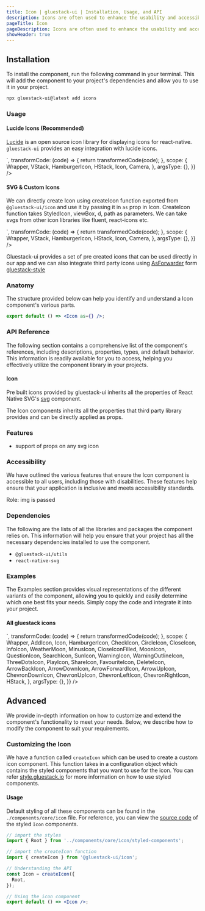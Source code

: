 ```yaml
---
title: Icon | gluestack-ui | Installation, Usage, and API
description: Icons are often used to enhance the usability and accessibility of digital products by providing users with clear and intuitive visual cues. It serves as an intuitive and easily recognizable way to communicate with users.
pageTitle: Icon
pageDescription: Icons are often used to enhance the usability and accessibility of digital products by providing users with clear and intuitive visual cues. It serves as an intuitive and easily recognizable way to communicate with users.
showHeader: true
---
```



<Meta title="components/Media And Icons/Icon" />




## Installation

To install the component, run the following command in your terminal. This will add the component to your project's dependencies and allow you to use it in your project.

```bash
npx gluestack-ui@latest add icons
```

### Usage

#### Lucide Icons (Recommended)

[Lucide]("https://lucide.dev/docs/lucide-react-native") is an open source icon library for displaying icons for react-native. `gluestack-ui` provides an easy integration with lucide icons.

<AppProvider>
  <CodePreview
    showComponentRenderer={true}
    showArgsController={false}
    metaData={{
      code: `
      <VStack space="md" alignItems='center'>
        <Icon as={Camera} color="$orange500"/>
        <Icon as={Camera} color="$primary500" />
        <Icon as={Camera} size="xl" color="$green500"/>
        <Icon as={Camera} sx={{ h: 40, w: 40, color: 'red' }} />
    </VStack>
`,
      transformCode: (code) => {
        return transformedCode(code);
      },
      scope: {
        Wrapper,
        VStack,
        HamburgerIcon,
        HStack,
        Icon,
        Camera,
      },
      argsType: {},
    }}
  />
</AppProvider>

#### SVG & Custom Icons

We can directly create Icon using createIcon function exported from `@gluestack-ui/icon` and use it by passing it in `as` prop in Icon.
CreateIcon function takes StyledIcon, viewBox, d, path as parameters. We can take svgs from other icon libraries like fluent, react-icons etc.

<AppProvider>
  <CodePreview
    showComponentRenderer={true}
    showArgsController={false}
    metaData={{
      code: `
      <VStack space="md" alignItems='center'>
        <Icon as={HamburgerIcon}  color="$green500" />
        <Icon as={HamburgerIcon} color="$primary500" />
        <Icon as={HamburgerIcon} size="xl" />
        <Icon
          as={HamburgerIcon}
          sx={{ h: 40, w: 40, color: 'red' }}
        />
</VStack>
`,
      transformCode: (code) => {
        return transformedCode(code);
      },
      scope: {
        Wrapper,
        VStack,
        HamburgerIcon,
        HStack,
        Icon,
        Camera,
      },
      argsType: {},
    }}
  />
</AppProvider>

Gluestack-ui provides a set of pre created icons that can be used directly in our app and we can also integrate third party icons using [AsForwarder]("https://style.gluestack.io/docs/api/as-forwarder") form [gluestack-style]("https://style.gluestack.io/")

### Anatomy

The structure provided below can help you identify and understand a Icon component's various parts.

```jsx
export default () => <Icon as={} />;
```

### API Reference

The following section contains a comprehensive list of the component's references, including descriptions, properties, types, and default behavior. This information is readily available for you to access, helping you effectively utilize the component library in your projects.

#### Icon

Pre built icons provided by gluestack-ui inherits all the properties of React Native SVG's [svg](https://github.com/software-mansion/react-native-svg/tree/main/Example) component.

The Icon components inherits all the properties that third party library provides and can be directly applied as props.

### Features

- support of props on any svg icon

### Accessibility

We have outlined the various features that ensure the Icon component is accessible to all users, including those with disabilities. These features help ensure that your application is inclusive and meets accessibility standards.

Role: img is passed

### Dependencies

The following are the lists of all the libraries and packages the component relies on. This information will help you ensure that your project has all the necessary dependencies installed to use the component.

- `@gluestack-ui/utils`
- `react-native-svg`

### Examples

The Examples section provides visual representations of the different variants of the component, allowing you to quickly and easily determine which one best fits your needs. Simply copy the code and integrate it into your project.

#### All gluestack icons

<AppProvider>
  <CodePreview
    showComponentRenderer={true}
    showArgsController={false}
    metaData={{
      code: `
<HStack w="70%" flexWrap= 'wrap'>
  <Icon as={AddIcon} m="$2" w="$4" h="$4" />
  <Icon as={HamburgerIcon} m="$2" w="$4" h="$4" />
  <Icon as={ArrowBackIcon} m="$2" w="$4" h="$4" />
  <Icon as={ArrowDownIcon} m="$2" w="$4" h="$4" />
  <Icon as={ArrowForwardIcon} m="$2" w="$4" h="$4" />
  <Icon as={ArrowUpIcon} m="$2" w="$4" h="$4" />
  <Icon as={ChevronDownIcon} m="$2" w="$4" h="$4" />
  <Icon as={ChevronUpIcon} m="$2" w="$4" h="$4" />
  <Icon as={ChevronLeftIcon} m="$2" w="$4" h="$4" />
  <Icon as={ChevronRightIcon} m="$2" w="$4" h="$4" />
  <Icon as={CheckIcon} m="$2" w="$4" h="$4" />
  <Icon as={CircleIcon} m="$2" w="$4" h="$4" />
  <Icon as={CloseIcon} m="$2" w="$4" h="$4" />
  <Icon as={InfoIcon} m="$2" w="$4" h="$4" />
  <Icon as={WeatherMoon}m="$2" w="$4" h="$4" />
  <Icon as={MinusIcon} m="$2" w="$4" h="$4" />
  <Icon as={MoonIcon} m="$2" w="$4" h="$4" />
  <Icon as={QuestionIcon} m="$2" w="$4" h="$4" />
  <Icon as={SearchIcon} m="$2" w="$4" h="$4" />
  <Icon as={SunIcon} m="$2" w="$4" h="$4" />
  <Icon as={WarningIcon} m="$2" w="$4" h="$4" />
  <Icon as={WarningOutlineIcon} m="$2" w="$4" h="$4" />
  <Icon as={ThreeDotsIcon} m="$2" w="$4" h="$4" />
  <Icon as={PlayIcon} m="$2" w="$4" h="$4" />
  <Icon as={ShareIcon} m="$2" w="$4" h="$4" />
  <Icon as={FavouriteIcon} m="$2" w="$4" h="$4" />
  <Icon as={DeleteIcon}m="$2" w="$4" h="$4" />
  <Icon as={CloseIconFilled} m="$2" w="$4" h="$4" />
</HStack>
`,
      transformCode: (code) => {
        return transformedCode(code);
      },
      scope: {
        Wrapper,
        AddIcon,
        Icon,
        HamburgerIcon,
        CheckIcon,
        CircleIcon,
        CloseIcon,
        InfoIcon,
        WeatherMoon,
        MinusIcon,
        CloseIconFilled,
        MoonIcon,
        QuestionIcon,
        SearchIcon,
        SunIcon,
        WarningIcon,
        WarningOutlineIcon,
        ThreeDotsIcon,
        PlayIcon,
        ShareIcon,
        FavouriteIcon,
        DeleteIcon,
        ArrowBackIcon,
        ArrowDownIcon,
        ArrowForwardIcon,
        ArrowUpIcon,
        ChevronDownIcon,
        ChevronUpIcon,
        ChevronLeftIcon,
        ChevronRightIcon,
        HStack,
      },
      argsType: {},
    }}
  />
</AppProvider>

## Advanced

We provide in-depth information on how to customize and extend the component's functionality to meet your needs. Below, we describe how to modify the component to suit your requirements.

### Customizing the Icon

We have a function called `createIcon` which can be used to create a custom icon component. This function takes in a configuration object which contains the styled components that you want to use for the icon. You can refer [style.gluestack.io](https://style.gluestack.io/) for more information on how to use styled components.

#### Usage

Default styling of all these components can be found in the `./components/core/icon` file. For reference, you can view the [source code](https://github.com/gluestack/gluestack-ui/blob/development/example/storybook/src/components/Icon/index.tsx) of the styled `Icon` components.

```jsx
// import the styles
import { Root } from '../components/core/icon/styled-components';

// import the createIcon function
import { createIcon } from '@gluestack-ui/icon';

// Understanding the API
const Icon = createIcon({
  Root,
});

// Using the icon component
export default () => <Icon />;
```
